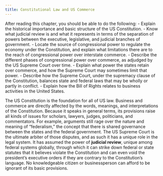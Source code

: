 ```yaml
---
title: Constitutional Law and US Commerce
---
```

<div className="content-chunk" data-subsection-id = "Introduction-23t">
<info title="LEARNING OBJECTIVES">After reading this chapter, you should be able to do the following: - Explain the historical importance and basic structure of the US Constitution. - Know what judicial review is and what it represents in terms of the separation of powers between the executive, legislative, and judicial branches of government. - Locate the source of congressional power to regulate the economy under the Constitution, and explain what limitations there are to the reach of congressional power over interstate commerce. - Describe the different phases of congressional power over commerce, as adjudged by the US Supreme Court over time. - Explain what power the states retain over commerce, and how the Supreme Court may sometimes limit that power. - Describe how the Supreme Court, under the supremacy clause of the Constitution, balances state and federal laws that may be wholly or partly in conflict. - Explain how the Bill of Rights relates to business activities in the United States.</info>

The US Constitution is the foundation for all of US law. Business and commerce are directly affected by the words, meanings, and interpretations of the Constitution. Because it speaks in general terms, its provisions raise all kinds of issues for scholars, lawyers, judges, politicians, and commentators. For example, arguments still rage over the nature and meaning of “federalism,” the concept that there is shared governance between the states and the federal government. The US Supreme Court is the ultimate arbiter of those disputes, and as such it has a unique role in the legal system. It has assumed the power of **judicial review**, unique among federal systems globally, through which it can strike down federal or state statutes that it believes violate the Constitution and can even void the president’s executive orders if they are contrary to the Constitution’s language. No knowledgeable citizen or businessperson can afford to be ignorant of its basic provisions.
</div>
